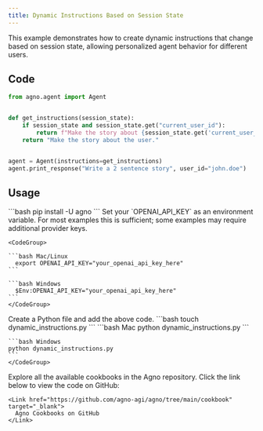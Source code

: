 ```yaml
---
title: Dynamic Instructions Based on Session State
---
```


This example demonstrates how to create dynamic instructions that change based on session state, allowing personalized agent behavior for different users.

## Code

```python dynamic_instructions.py
from agno.agent import Agent


def get_instructions(session_state):
    if session_state and session_state.get("current_user_id"):
        return f"Make the story about {session_state.get('current_user_id')}."
    return "Make the story about the user."


agent = Agent(instructions=get_instructions)
agent.print_response("Write a 2 sentence story", user_id="john.doe")
```

## Usage

<Steps>
  <Snippet file="create-venv-step.mdx" />

  <Step title="Install libraries">
    ```bash
    pip install -U agno
    ```
  </Step>

  <Step title="Export your OpenAI API key">
    Set your `OPENAI_API_KEY` as an environment variable. For most examples this is sufficient; some examples may require additional provider keys.

    <CodeGroup>

    ```bash Mac/Linux
      export OPENAI_API_KEY="your_openai_api_key_here"
    ```

    ```bash Windows
      $Env:OPENAI_API_KEY="your_openai_api_key_here"
    ```
    </CodeGroup> 
  </Step>

  <Step title="Create a Python file">
    Create a Python file and add the above code.
    ```bash
    touch dynamic_instructions.py
    ```
  </Step>

  <Step title="Run Agent">
    <CodeGroup>
    ```bash Mac
    python dynamic_instructions.py
    ```
    
    ```bash Windows
    python dynamic_instructions.py
    ```
    </CodeGroup>
  </Step>
  <Step title="Find All Cookbooks">
    Explore all the available cookbooks in the Agno repository. Click the link below to view the code on GitHub:

    <Link href="https://github.com/agno-agi/agno/tree/main/cookbook" target="_blank">
      Agno Cookbooks on GitHub
    </Link>
  </Step>
</Steps>